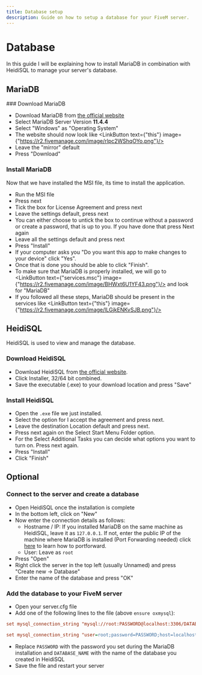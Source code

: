 ```yaml
---
title: Database setup
description: Guide on how to setup a database for your FiveM server.
---
```



# Database

In this guide I will be explaining how to install MariaDB in combination with HeidiSQL to manage your server's database.

## MariaDB
<Steps>
### Download MariaDB

- Download MariaDB from [the official website](https://mariadb.org/download)
- Select MariaDB Server Version **11.4.4**
- Select "Windows" as "Operating System"
- The website should now look like <LinkButton text={"this"} image={"https://r2.fivemanage.com/image/rlpc2WShqOYo.png"}/>
- Leave the "mirror" default
- Press "Download"

### Install MariaDB

Now that we have installed the MSI file, its time to install the application.
- Run the MSI file
- Press next
- Tick the box for License Agreement and press next
- Leave the settings default, press next
- You can either choose to untick the box to continue without a password or create a password, that is up to you. If you have done that press Next again
- Leave all the settings default and press next
- Press "Install"
- If your computer asks you "Do you want this app to make changes to your device" click "Yes".
- Once that is done you should be able to click "Finish".
- To make sure that MariaDB is properly installed, we will go to <LinkButton text={"services.msc"} image={"https://r2.fivemanage.com/image/BHWxt6U1YF43.png"}/> and look for "MariaDB"
- If you followed all these steps, MariaDB should be present in the services like <LinkButton text={"this"} image={"https://r2.fivemanage.com/image/lLGjkENKvSJB.png"}/>
</Steps>

## HeidiSQL

HeidiSQL is used to view and manage the database.
<Steps>

### Download HeidiSQL

- Download HeidiSQL from [the official website](https://www.heidisql.com/download.php).
- Click Installer, 32/64 bit combined.
- Save the executable (.exe) to your download location and press "Save"

### Install HeidiSQL

- Open the `.exe` file we just installed.
- Select the option for I accept the agreement and press next.
- Leave the destination Location default and press next.
- Press next again on the Select Start Menu Folder option.
- For the Select Additional Tasks you can decide what options you want to turn on. Press next again.
- Press "Install"
- Click "Finish"

</Steps>

## Optional

### Connect to the server and create a database
- Open HeidiSQL once the installation is complete
- In the bottom left, click on "New"
- Now enter the connection details as follows:
  - Hostname / IP: If you installed MariaDB on the same machine as HeidiSQL, leave it as `127.0.0.1`. If not, enter the public IP of the machine where MariaDB is installed (Port Forwarding needed) click [here](https://docs.yorick.gg/FiveM/Server/Windows/Portforwarding) to learn how to portforward.
  - User: Leave as `root`
- Press "Open"
- Right click the server in the top left (usually Unnamed) and press "Create new -> Database"
- Enter the name of the database and press "OK"

### Add the database to your FiveM server
- Open your server.cfg file
- Add one of the following lines to the file (above `ensure oxmysql`):
```cfg
set mysql_connection_string "mysql://root:PASSWORD@localhost:3306/DATABASE_NAME"
```
```cfg
set mysql_connection_string "user=root;password=PASSWORD;host=localhost;port=3306;database=DATABASE_NAME"
```
- Replace `PASSWORD` with the password you set during the MariaDB installation and `DATABASE_NAME` with the name of the database you created in HeidiSQL
- Save the file and restart your server
